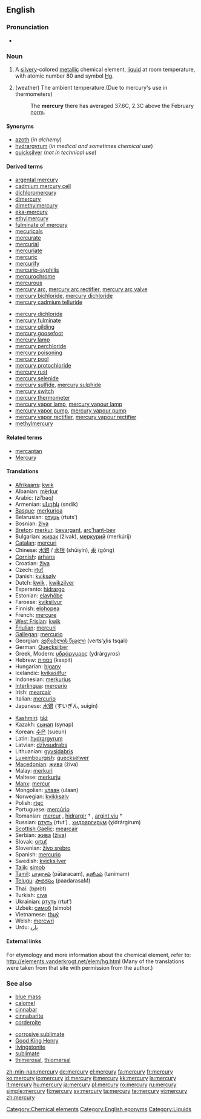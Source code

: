 {{see|Mercury}}
==English==

{{elements|Hg|gold|Au|thallium|Tl}}

===Pronunciation===
* {{audio|en-us-mercury.ogg|Audio (US)}}

===Noun===
{{wikipedia|Mercury (element)}}
{{en-noun|-}}

# A [[silvery]]-colored [[metallic]] chemical element, [[liquid]] at room temperature, with atomic number 80 and symbol [[Hg]].
# {{idiom}} (weather) The ambient temperature.(Due to mercury's use in thermometers)
#: The '''mercury''' there has averaged 37.6C, 2.3C above the February [[norm]].

====Synonyms====
* [[azoth]] (''in alchemy'')
* [[hydrargyrum]] (''in medical and sometimes chemical use'')
* [[quicksilver]] (''not in technical use'')

====Derived terms====
{{top2}}
* [[argental mercury]]
* [[cadmium mercury cell]]
* [[dichloromercury]]
* [[dimercury]]
* [[dimethylmercury]]
* [[eka-mercury]]
* [[ethylmercury]]
* [[fulminate of mercury]]
* [[mecuricals]]
* [[mercurate]]
* [[mercurial]]
* [[mercuriate]]
* [[mercuric]]
* [[mercurify]]
* [[mercurio-syphilis]]
* [[mercurochrome]]
* [[mercurous]]
* [[mercury arc]], [[mercury arc rectifier]], [[mercury arc valve]]
* [[mercury bichloride]], [[mercury dichloride]]
* [[mercury cadmium telluride]]
{{mid2}}
* [[mercury dichloride]]
* [[mercury fulminate]]
* [[mercury gilding]]
* [[mercury goosefoot]]
* [[mercury lamp]]
* [[mercury perchloride]]
* [[mercury poisoning]]
* [[mercury pool]]
* [[mercury protochloride]]
* [[mercury rust]]
* [[mercury selenide]]
* [[mercury sulfide]], [[mercury sulphide]]
* [[mercury switch]]
* [[mercury thermometer]]
* [[mercury vapor lamp]], [[mercury vapour lamp]]
* [[mercury vapor pump]], [[mercury vapour pump]]
* [[mercury vapor rectifier]], [[mercury vapour rectifier]]
* [[methylmercury]]
{{bottom}}

====Related terms====
* [[mercaptan]]
* [[Mercury]]

====Translations====
{{top}}
* [[Afrikaans]]: [[kwik]]
* Albanian: [[mërkur]]
* Arabic: {{Arab|[[زئبق]]}} (zí’baq) {{m}}
* Armenian: [[սնդիկ]] (sndik)
* [[Basque]]: [[merkurioa]]
* Belarusian: [[ртуць]] (rtuts’)
* Bosnian: [[živa]]
* [[Breton]]: [[merkur]], [[bevargant]], [[arc'hant-bev]] {{m}}
* Bulgarian: [[живак]] (živak), [[меркурий]] (merkúrij) {{m}}
* [[Catalan]]: [[mercuri]]
* Chinese: [[水銀]] / [[水银]] (shǔiyín), [[汞]]  (gǒng)
* [[Cornish]]: [[arhans]]
* Croatian: [[živa]]
* Czech: [[rtuť]]
* Danish: [[kviksølv]]
* Dutch: [[kwik]] {{n}}, [[kwikzilver]] {{n}}
* Esperanto: [[hidrargo]]
* Estonian: [[elavhõbe]]
* Faroese: [[kviksilvur]]
* Finnish: [[elohopea]]
* French: [[mercure]] {{m}}
* [[West Frisian]]: [[kwik]] {{n}}
* [[Friulian]]: [[mercuri]]
* [[Gallegan]]: [[mercurio]]
* Georgian: [[ვერცხლის წყალი]] (verts‘χlis tsqali)
* German: [[Quecksilber]] {{m}}
* Greek, Modern: [[υδράργυρος]] (ydrárgyros) {{m}}
* Hebrew: [[כספית]] (kaspit) {{f}}
* Hungarian: [[higany]]
* Icelandic: [[kvikasilfur]]
* Indonesian: [[merkurius]]
* [[Interlingua]]: [[mercurio]]
* Irish: [[mearcair]]
* Italian: [[mercurio]] {{m}}
* Japanese: [[水銀]] (すいぎん, suigín)
{{mid}}
* [[Kashmiri]]: [[tãź]]
* Kazakh: [[сынап]] (synap)
* Korean: [[수은]] (sueun)
* Latin: [[hydrargyrum]] {{n}}
* Latvian: [[dzīvsudrabs]]
* Lithuanian: [[gyvsidabris]] {{m}}
* [[Luxembourgish]]: [[quecksëlwer]]
* [[Macedonian]]: [[жива]] (živa) {{f}}
* Malay: [[merkuri]]
* Maltese: [[merkurju]]
* [[Manx]]: [[mercur]]
* Mongolian: [[улаан]] (ulaan)
* Norwegian: [[kvikksølv]]
* Polish: [[rtęć]] {{f}}
* Portuguese: [[mercúrio]] {{m}}
* Romanian: [[mercur]] {{n}}, [[hidrargir]] † {{n}}, [[argint viu]] †
* Russian: [[ртуть]] (rtut’) {{f}}, [[хидраргирум]] (χidrárgirum) {{m}}
* [[Scottish Gaelic]]: [[mearcair]]
* Serbian: [[жива]] ([[živa]]) {{f}}
* Slovak: [[ortuť]] {{f}}
* Slovenian: [[živo srebro]] {{n}}
* Spanish: [[mercurio]] {{m}}
* Swedish: [[kvicksilver]]
* [[Tajik]]: [[simob]]
* [[Tamil]]: [[பாதரசம்]] (pātaracam), [[தனிமம்]] (tanimam)
* [[Telugu]]: [[పాదరసం]] (paadarasaM)
* Thai: {{Thai|[[ปรอท]]}} (bpròt)
* Turkish: [[cıva]]
* Ukrainian: [[ртуть]] (rtut’)
* Uzbek: [[симоб]] (simob)
* Vietnamese: [[thuỷ]]
* Welsh: [[mercwri]]
* Urdu: [[پارہ]] {{m}}
{{bottom}}

====External links====
For etymology and more information about the chemical element, refer to:
http://elements.vanderkrogt.net/elem/hg.html
(Many of the translations were taken from that site with permission from the author.)

===See also===
{{top2}}
* [[blue mass]]
* [[calomel]]
* [[cinnabar]]
* [[cinnabarite]]
* [[corderoite]]
{{mid2}}
* [[corrosive sublimate]]
* [[Good King Henry]]<!-- the plant ''mercury''-->
* [[livingstonite]]
* [[sublimate]]
* [[thimerosal]], [[thiomersal]]
{{bottom}}

[[Category:Chemical elements]]
[[Category:English eponyms]]
[[Category:Liquids]]

[[zh-min-nan:mercury]]
[[de:mercury]]
[[el:mercury]]
[[fa:mercury]]
[[fr:mercury]]
[[ko:mercury]]
[[io:mercury]]
[[id:mercury]]
[[it:mercury]]
[[kk:mercury]]
[[la:mercury]]
[[lt:mercury]]
[[hu:mercury]]
[[ja:mercury]]
[[pl:mercury]]
[[ro:mercury]]
[[ru:mercury]]
[[simple:mercury]]
[[fi:mercury]]
[[sv:mercury]]
[[ta:mercury]]
[[te:mercury]]
[[vi:mercury]]
[[zh:mercury]]